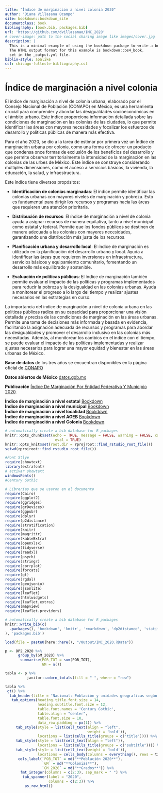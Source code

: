 ```yaml
--- 
title: "Índice de marginación a nivel colonia 2020"
author: "Diana Villasana Ocampo"
site: bookdown::bookdown_site
documentclass: book
bibliography: [book.bib, packages.bib]
url: 'https://github.com/dvillasanao/IMC_2020'
# cover-image: path to the social sharing image like images/cover.jpg
description: |
  This is a minimal example of using the bookdown package to write a book.
  The HTML output format for this example is bookdown::bs4_book,
  set in the _output.yml file.
biblio-style: apalike
csl: chicago-fullnote-bibliography.csl
---
```


# Índice de marginación a nivel colonia  {.unlisted .unnumbered}

El índice de marginación a nivel de colonia urbana, elaborado por el Consejo Nacional de Población (CONAPO) en México, es una herramienta crucial para comprender y abordar las desigualdades socioeconómicas en el ámbito urbano. Este índice proporciona información detallada sobre las condiciones de marginación en las colonias de las ciudades, lo que permite identificar las áreas con mayores necesidades y focalizar los esfuerzos de desarrollo y políticas públicas de manera más efectiva.   

Para el año 2020, se dio a la tarea de estimar por primera vez un Índice de marginación urbana por colonia, como una forma de ofrecer un producto que condensa once formas de exclusión de los beneficios del desarrollo y que permite observar territorialmente la intensidad de la marginación en las colonias de las urbes de México. Este índice se construye considerando múltiples dimensiones, como el acceso a servicios básicos, la vivienda, la educación, la salud, y infraestructura.    

Este índice tiene diversos propósitos:      

- **Identificación de colonias marginadas**: El índice permite identificar las colonias urbanas con mayores niveles de marginación y pobreza. Esto es fundamental para dirigir los recursos y programas hacia las áreas que requieren una atención prioritaria.      

- **Distribución de recursos**: El índice de marginación a nivel de colonia ayuda a asignar recursos de manera equitativa, tanto a nivel municipal como estatal y federal. Permite que los fondos públicos se destinen de manera adecuada a las colonias con mayores necesidades, garantizando una distribución más justa de los recursos.    

- **Planificación urbana y desarrollo local**: El índice de marginación es utilizado en la planificación del desarrollo urbano y local. Ayuda a identificar las áreas que requieren inversiones en infraestructura, servicios básicos y equipamiento comunitario, fomentando un desarrollo más equilibrado y sostenible.   

- **Evaluación de políticas públicas**: El índice de marginación también permite evaluar el impacto de las políticas y programas implementados para reducir la pobreza y la desigualdad en las colonias urbanas. Ayuda a monitorear el progreso a lo largo del tiempo y realizar ajustes necesarios en las estrategias en curso.    

La importancia del índice de marginación a nivel de colonia urbana en las políticas públicas radica en su capacidad para proporcionar una visión detallada y precisa de las condiciones de marginación en las áreas urbanas. Permite una toma de decisiones más informada y basada en evidencia, facilitando la asignación adecuada de recursos y programas para abordar las desigualdades y promover el desarrollo inclusivo en las colonias más necesitadas. Además, al monitorear los cambios en el índice con el tiempo, se puede evaluar el impacto de las políticas implementadas y realizar ajustes necesarios para lograr una mayor equidad y bienestar en las áreas urbanas de México.     

**Base de datos** de los tres años se encuentran disponibles en la página oficial de [CONAPO](https://www.gob.mx/conapo/documentos/indices-de-marginacion-2020-284372)   

**Datos abiertos de México** [datos.gob.mx](https://datos.gob.mx/busca/dataset/indice-de-marginacion-carencias-poblacionales-por-localidad-municipio-y-entidad)   

**Publicación** [Índice De Marginación Por Entidad Federativa Y Municipio 2020](https://www.gob.mx/conapo/documentos/indices-de-marginacion-2020-284372).    

**Índice de marginación a nivel estatal** [Bookdown](https://dvillasanao.github.io/IME_2010_2020/)   
**Índice de marginación a nivel municipal** [Bookdown](https://dvillasanao.github.io/IMM_2010-2020/)   
**Índice de marginación a nivel localidad** [Bookdown](https://dvillasanao.github.io/IML_2010_2020/)   
**Índice de marginación a nivel AGEB** [Bookdown](https://dvillasanao.github.io/IML_2010-2020/)   
**Índice de marginación a nivel Colonia** [Bookdown](https://dvillasanao.github.io/IMC_2020/)     

```r
# automatically create a bib database for R packages
knitr::opts_chunk$set(echo = TRUE, message = FALSE, warning = FALSE, cache = TRUE, 
                       eval = TRUE)
knitr::opts_knit$set(root.dir = rprojroot::find_rstudio_root_file())
setwd(rprojroot::find_rstudio_root_file())
```  

```r
#Font Stlye
require(showtext)
library(extrafont)
# activar showtext
windowsFonts()
#Century Gothic
```


```r
# Librerías que se usaron en el documento
require(Cairo)
require(ggplot2)
require(ggridges)
require(grDevices)
require(ggpubr)
require(dplyr)
require(p2distance)
require(stratification)
require(knitr)
require(magrittr)
require(kableExtra)
require(openxlsx)
require(tidyverse)
require(readxl)
require(psych)
require(stringr)
require(corrplot)
require(forcats)
require(gt)
require(rgdal)      
require(geojsonio)
require(jsonlite)
require(leaflet)
require(htmlwidgets)
require(leaflet.extras)
require(mapview)
require(leaflet.providers)
```

```r
# automatically create a bib database for R packages
knitr::write_bib(c(
  .packages(), 'bookdown', 'knitr', 'rmarkdown', 'dp2distance', 'statification', 'corrplot'
), 'packages.bib')
```


```r
load(file = paste0(here::here(), "/Output/IMC_2020.RData"))

p <- DP2_2020 %>%
      group_by(GM_2020) %>%
       summarise(POB_TOT = sum(POB_TOT),
                 GM = n())

tabla <- p %>%
          janitor::adorn_totals(fill = "-", where = "row")

tabla %>% 
 gt() %>%
  tab_header(title = "Nacional: Población y unidades geograficas según el índice de marginación, 2020") %>%
   tab_options(heading.title.font.size = 14, 
               heading.subtitle.font.size = 12,
               table.font.names = 'Century Gothic',
               table.align = "center",
               table.font.size = 10,
               data_row.padding = px(1)) %>%
     tab_style(style = list(cell_text(align = "left",
                                      weight = 'bold')),
               locations = list(cells_title(groups = c("title")))) %>%
     tab_style(style = list(cell_text(align = "left")),
               locations = list(cells_title(groups = c("subtitle")))) %>%
     tab_style(style = list(cell_text(weight = 'bold')),
               locations = cells_body(columns = everything(), rows = tidyselect::last_col())) %>%
      cols_label(`POB_TOT` = md("**Población 2020**"),
                 `GM` = md("**Colonias**"),
                 `GM_2020` = md("**Grados**")) %>%
       fmt_integer(columns = c(2:3), sep_mark = " ") %>%
        tab_spanner(label = "2020",
                    columns = c(2:3)) %>%
         as_raw_html() 
```